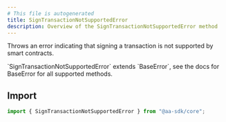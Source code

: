 ```yaml
---
# This file is autogenerated
title: SignTransactionNotSupportedError
description: Overview of the SignTransactionNotSupportedError method
---
```


Throws an error indicating that signing a transaction is not supported by smart contracts.

<Note>
  `SignTransactionNotSupportedError` extends `BaseError`, see the docs for
  BaseError for all supported methods.
</Note>

## Import

```ts
import { SignTransactionNotSupportedError } from "@aa-sdk/core";
```

